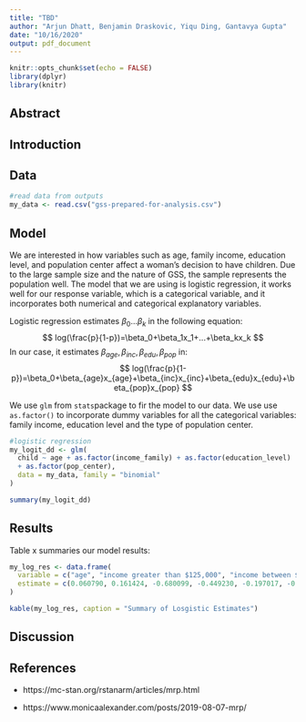 ```yaml
---
title: "TBD"
author: "Arjun Dhatt, Benjamin Draskovic, Yiqu Ding, Gantavya Gupta"
date: "10/16/2020"
output: pdf_document
---
```


```r
knitr::opts_chunk$set(echo = FALSE)
library(dplyr)
library(knitr)
```

## Abstract

## Introduction

## Data
```r
#read data from outputs
my_data <- read.csv("gss-prepared-for-analysis.csv")
```

## Model

We are interested in how variables such as age, family income, education level, and population center affect a woman’s decision to have children. Due to the large sample size and the nature of GSS, the sample represents the population well. The model that we are using is logistic regression, it works well for our response variable, which is a categorical variable, and it incorporates both numerical and categorical explanatory variables. 

Logistic regression estimates $\beta_0...\beta_k$ in the following equation:
$$
log(\frac{p}{1-p})=\beta_0+\beta_1x_1+...+\beta_kx_k
$$
In our case, it estimates $\beta_{age},\beta_{inc},\beta_{edu},\beta_{pop}$ in:
$$
log(\frac{p}{1-p})=\beta_0+\beta_{age}x_{age}+\beta_{inc}x_{inc}+\beta_{edu}x_{edu}+\beta_{pop}x_{pop}
$$

We use `glm` from `stats`package to fir the model to our data. We use use `as.factor()` to incorporate dummy variables for all the categorical variables: family income, education level and the type of population center. 

```r
#logistic regression
my_logit_dd <- glm(
  child ~ age + as.factor(income_family) + as.factor(education_level) 
  + as.factor(pop_center),
  data = my_data, family = "binomial"
)

summary(my_logit_dd)
```

## Results

Table x summaries our model results:

```r
my_log_res <- data.frame(
  variable = c("age", "income greater than $125,000", "income between $25,000 to $49,999", "income between $50,000 to $74,999", "income between $75,000 to $99,999", "income less than $25,000", "high school or less education", "University Graduate", "University Undergraduate","Poplation centered at PEI", "Rural areas and small population centres(non CMA/CA)"),
  estimate = c(0.060790, 0.161424, -0.680099, -0.449230, -0.197017, -0.872898, -0.102521, -0.779989, -0.468140, 0.276375, 0.526007)
)

kable(my_log_res, caption = "Summary of Losgistic Estimates")
```

## Discussion

## References

- https://mc-stan.org/rstanarm/articles/mrp.html

- https://www.monicaalexander.com/posts/2019-08-07-mrp/

